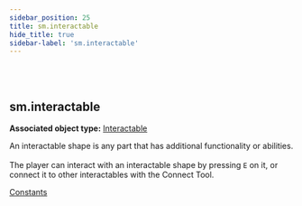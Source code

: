 ```yaml
---
sidebar_position: 25
title: sm.interactable
hide_title: true
sidebar-label: 'sm.interactable'
---
```


<br></br>

## sm.interactable

**Associated object type:** [Interactable](/docs/lua/game_script_env/userdata/Interactable)

An interactable shape is any part that has additional functionality or abilities. <br></br>
The player can interact with an interactable shape by pressing <code>E</code> on it, or connect it to other interactables with the Connect Tool.

[Constants](/docs/lua/game_script_env/Constants#sminteractableactions)


